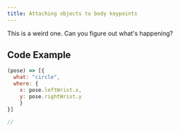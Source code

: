 ```yaml
---
title: Attaching objects to body keypoints
---
```


This is a weird one. Can you figure out what's happening?

## Code Example

```js
(pose) => [{
  what: "circle",
  where: {
    x: pose.leftWrist.x,
    y: pose.rightWrist.y
    }
}]

//

```
